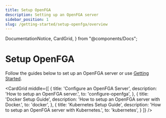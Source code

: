 ```yaml
---
title: Setup OpenFGA
description: Setting up an OpenFGA server
sidebar_position: 1
slug: /getting-started/setup-openfga/overview
---
```


  DocumentationNotice,
  CardGrid,
} from "@components/Docs";

# Setup OpenFGA
Follow the guides below to set up an OpenFGA server or use [Getting Started](https://github.com/openfga/openfga?tab=readme-ov-file#getting-started).

<DocumentationNotice />

<CardGrid
  middle={[
    {
      title: 'Configure an OpenFGA Server',
      description: 'How to setup an OpenFGA server.',
      to: 'configure-openfga',
    },
    {
      title: 'Docker Setup Guide',
      description: 'How to setup an OpenFGA server with Docker.',
      to: 'docker',
    },
    {
      title: 'Kubernetes Setup Guide',
      description: 'How to setup an OpenFGA server with Kubernetes.',
      to: 'kubernetes',
    }
  ]}
/>